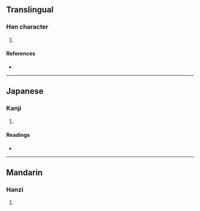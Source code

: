 {{character info/new}}
==Translingual==

===Han character===
{{Han char|rn=15|rad=冫|as=06|sn=8|four=38161|canj=IMOMR|ids=⿰冫合}}

# {{defn|Han|sort=冫06}}

====References====
* {{Han ref|kx=0132.170|dkj=01639|dj=0296.060|hdz=10297.100|uh=51BE|ud=20926|bh=CBCF|bd=52175}}

----

==Japanese==

===Kanji===
{{ja-kanji|grade=|rs=冫06}}

# {{defn|lang=ja|sort=冫06}}

====Readings====
* {{ja-readings|on=[[きょう]] (kyō)|kun=[[やわらぐ]] (yawaragu)}}

----

==Mandarin==

===Hanzi===
{{cmn-hanzi|pin=[[xiá]] ([[xia2]])|wg=hsia<sup>2</sup>}}

# {{defn|lang=cmn|sort=冫06}}